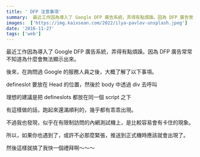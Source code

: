```yaml
---
title: ' DFP 注意事項'
summary:  最近工作因為導入了 Google DFP 廣告系統，弄得有點煩躁。因為 DFP 廣告常常不知道為什麼會無法顯示出來。
images:  ['https://img.kaixsean.com/2022/ilya-pavlov-unsplash.jpeg']
date: '2016-11-27'
tags: ['web']
---
```


最近工作因為導入了 Google DFP 廣告系統，弄得有點煩躁。因為 DFP 廣告常常不知道為什麼會無法顯示出來。

後來，在詢問過 Google 的服務人員之後，大概了解了以下事項。

defineslot 要放在 Head 的位置，然後於 body 中透過 div 去呼叫

理想的建議是把 defineslots 都放在同一個 script 之下

有這樣做的話，跑起來還滿順利的，幾乎都有乖乖出現。

不過我也發現，似乎在有限制訪問的內網測試機上，是比較容易會有卡住的現象。

所以，如果你也遇到了，或許不必那麼緊張，推送到正式機時應該就會出現了。

然後這樣就搞了我快一個禮拜啊～～～